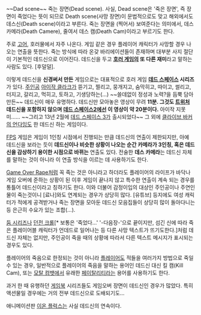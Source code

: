 ~~Dad scene~~ 죽는 장면(Dead scene). 사실, Dead scene은 '죽은 장면', 즉 장면이 죽었다는 뜻이 되므로 Death scene(사망 장면)이 문법적으로도 맞고 해외에서도 데스신(Death scene)이라고 부른다. 죽는 장면을 (찍어서) 보여준다는 의미에서, 데스 카메라(Death Camere), 줄여서 데스 캠(Death Cam)이라고 부르기도 한다.

주로 [[고어]], 호러물에서 자주 나온다. 게임 같은 경우 플레이어 캐릭터가 사망할 경우 나오는 연출을 뜻한다. 죽는 방식에 따라 온갖 바리에이션들이 존재하며 대부분 사지 절단이 기본적인 데드신으로 이어진다. 데드신을 두고 '''[[호러 게임]]의 또 다른 재미'''라고 말하는 사람도 있다. [후덜덜].

이렇게 데드신을 '''신경써서 만든''' 게임으로는 대표적으로 호러 게임 '''[[데드 스페이스]] 시리즈'''가 있다. [[주인공]] [[아이작 클라크]]가 뜯기고, 찔리고, 뭉개지고, 숨막히고, 따이고, 썰리고, 터지고, 갈리고, 먹히고, 토하고, 기생당하는(...) ~~쓸데없이 정성과 노력?을 듬뿍 담아 만든~~ 데드신이 매우 유명하다. 데드신만 모아놓은 영상이 무려 '''11분. 그것도 [[트위처]] 데드신을 포함하지 않으며 [[데드 스페이스2]]에선 이 영상이 약 20분이다.''' 아이작 지못미...... ~~그리고 13년 2월에 [[데드 스페이스 3]]가 출시되었다~~ 그 외에 [[클라이브 바커의 언다잉]]도 한 데드신 하는 게임이다.

[[FPS]] 게임은 게임이 1인칭 시점에서 진행되는 만큼 데드신의 연출이 제한되지만, 아예 데드신을 보라는 듯이 '''데드신이나 비슷한 상황이 나오는 순간 카메라가 3인칭, 혹은 데드신을 감상하기 용이한 시점으로 바뀌는''' 연출도 있다. 전술한 '''데스 카메라'''는 데드신 자체를 말하는 것이 아니라 이 연출 방식을 이르는 데 사용하기도 한다.

[[Game Over Rape]]처럼 꼭 죽는 것은 아니라고 하더라도 플레이어의 라이프가 바닥나 게임 오버에 준하는 상황이 된 이후 게임이 끝나지 않고 특수한 연출이 계속 되는 경우를 통틀어 데드신이라고 칭하기도 한다. 이와 더불어 감정이입의 대상인 주인공이나 주연인물이 죽는것이니 [료나]와도 연계되는 경우가 상당히 많다. [유튜브] 등지에도 여성 캐릭터가 적에게 공격받거나 죽는 장면을 모아둔 데드신 모음집들이 상당히 많이 돌아다니는 등 은근히 수요가 있는 조합(...).

[[둠 시리즈]]나 [[던전 크롤]][* 보통은 '죽었다...' '-다음장-'으로 끝이지만, 섬긴 신에 따라 죽은 플레이어블 캐릭터가 언데드로 일어나는 등 다른 사망 텍스트가 뜨기도한다.]처럼 데드신 자체는 없지만, 주인공이 죽을 때의 상황에 따라서 다른 텍스트 메시지가 표시되는 경우도 있다.

플레이어의 죽음으로 한정되는 것이 아니라 [[플레이어]]도 적들을 여러가지 방법으로 죽일 수 있는 경우, 일반적으로 플레이어의 죽음을 말하는 용어인 데드신 대신 킬 캠(Kill Cam), 또는 [[모탈 컴뱃]]에서 유래한 [[페이탈리티]]라는 용어를 사용하기도 한다.

과거 한 때 유행하던 [[게임북]] 시리즈들도 게임오버 장면이 데드신인 경우가 많았다. 특히 액션물일 경우에는 거의 전부 데드신으로 도배되기도... 

애니메이션판 [[이온 플럭스]]는 사실 데드신의 연속이다.
